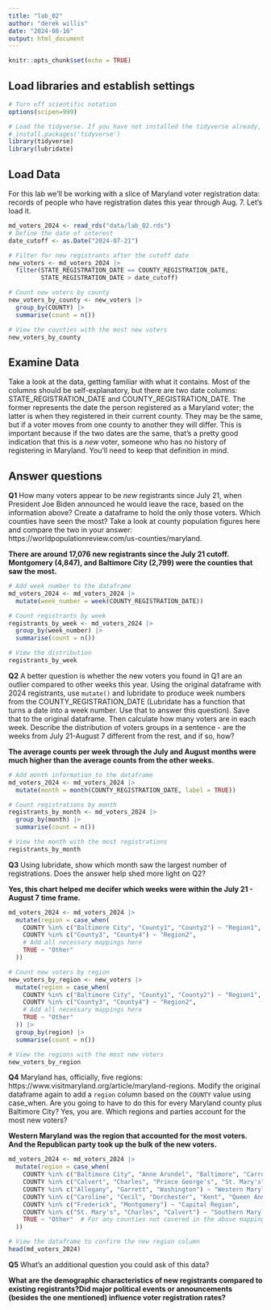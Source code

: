 ```yaml
---
title: "lab_02"
author: "derek willis"
date: "2024-08-16"
output: html_document
---
```


```r
knitr::opts_chunk$set(echo = TRUE)
```

## Load libraries and establish settings

```r
# Turn off scientific notation
options(scipen=999)

# Load the tidyverse. If you have not installed the tidyverse already, remove the # from the next line and run it first.  
# install.packages('tidyverse')
library(tidyverse)
library(lubridate)
```

## Load Data

For this lab we'll be working with a slice of Maryland voter registration data: records of people who have registration dates this year through Aug. 7. Let's load it.

```r
md_voters_2024 <- read_rds("data/lab_02.rds")
# Define the date of interest
date_cutoff <- as.Date("2024-07-21")

# Filter for new registrants after the cutoff date
new_voters <- md_voters_2024 |>
  filter(STATE_REGISTRATION_DATE == COUNTY_REGISTRATION_DATE, 
         STATE_REGISTRATION_DATE > date_cutoff)

# Count new voters by county
new_voters_by_county <- new_voters |>
  group_by(COUNTY) |>
  summarise(count = n())

# View the counties with the most new voters
new_voters_by_county
```

## Examine Data

Take a look at the data, getting familiar with what it contains. Most of the columns should be self-explanatory, but there are two date columns: STATE_REGISTRATION_DATE and COUNTY_REGISTRATION_DATE. The former represents the date the person registered as a Maryland voter; the latter is when they registered in their current county. They may be the same, but if a voter moves from one county to another they will differ. This is important because if the two dates are the same, that's a pretty good indication that this is a *new* voter, someone who has no history of registering in Maryland. You'll need to keep that definition in mind.

## Answer questions

**Q1** How many voters appear to be *new* registrants since July 21, when President Joe Biden announced he would leave the race, based on the information above? Create a dataframe to hold the only those voters. Which counties have seen the most? Take a look at county population figures here and compare the two in your answer: https://worldpopulationreview.com/us-counties/maryland.

**There are around 17,076 new registrants since the July 21 cutoff. Montgomery (4,847), and Baltimore City (2,799) were the counties that saw the most.**

```r
# Add week number to the dataframe
md_voters_2024 <- md_voters_2024 |>
  mutate(week_number = week(COUNTY_REGISTRATION_DATE))

# Count registrants by week
registrants_by_week <- md_voters_2024 |>
  group_by(week_number) |>
  summarise(count = n())

# View the distribution
registrants_by_week
```

**Q2** A better question is whether the new voters you found in Q1 are an outlier compared to other weeks this year. Using the original dataframe with 2024 registrants, use `mutate()` and lubridate to produce week numbers from the COUNTY_REGISTRATION_DATE (Lubridate has a function that turns a date into a week number. Use that to answer this question). Save that to the original dataframe. Then calculate how many voters are in each week. Describe the distribution of voters groups in a sentence - are the weeks from July 21-August 7 different from the rest, and if so, how?

**The average counts per week through the July and August months were much higher than the average counts from the other weeks.**

```r
# Add month information to the dataframe
md_voters_2024 <- md_voters_2024 |>
  mutate(month = month(COUNTY_REGISTRATION_DATE, label = TRUE))

# Count registrations by month
registrants_by_month <- md_voters_2024 |>
  group_by(month) |>
  summarise(count = n())

# View the month with the most registrations
registrants_by_month
```

**Q3** Using lubridate, show which month saw the largest number of registrations. Does the answer help shed more light on Q2?

**Yes, this chart helped me decifer which weeks were within the July 21 - August 7 time frame.** 

```r
md_voters_2024 <- md_voters_2024 |>
  mutate(region = case_when(
    COUNTY %in% c("Baltimore City", "County1", "County2") ~ "Region1",
    COUNTY %in% c("County3", "County4") ~ "Region2",
    # Add all necessary mappings here
    TRUE ~ "Other"
  ))

# Count new voters by region
new_voters_by_region <- new_voters |>
  mutate(region = case_when(
    COUNTY %in% c("Baltimore City", "County1", "County2") ~ "Region1",
    COUNTY %in% c("County3", "County4") ~ "Region2",
    # Add all necessary mappings here
    TRUE ~ "Other"
  )) |>
  group_by(region) |>
  summarise(count = n())

# View the regions with the most new voters
new_voters_by_region

```

**Q4** Maryland has, officially, five regions: https://www.visitmaryland.org/article/maryland-regions. Modify the original dataframe again to add a `region` column based on the `COUNTY` value using case_when. Are you going to have to do this for every Maryland county plus Baltimore City? Yes, you are. Which regions and parties account for the most new voters?

**Western Maryland was the region that accounted for the most voters. And the Republican party took up the bulk of the new voters.** 

```r
md_voters_2024 <- md_voters_2024 |>
  mutate(region = case_when(
    COUNTY %in% c("Baltimore City", "Anne Arundel", "Baltimore", "Carroll", "Harford", "Howard") ~ "Central Maryland",
    COUNTY %in% c("Calvert", "Charles", "Prince George's", "St. Mary's") ~ "Capital Region",
    COUNTY %in% c("Allegany", "Garrett", "Washington") ~ "Western Maryland",
    COUNTY %in% c("Caroline", "Cecil", "Dorchester", "Kent", "Queen Anne's", "Somerset", "Talbot", "Wicomico", "Worcester") ~ "Eastern Shore",
    COUNTY %in% c("Frederick", "Montgomery") ~ "Capital Region",
    COUNTY %in% c("St. Mary's", "Charles", "Calvert") ~ "Southern Maryland",
    TRUE ~ "Other"  # For any counties not covered in the above mappings
  ))

# View the dataframe to confirm the new region column
head(md_voters_2024)
```

**Q5** What's an additional question you could ask of this data?

**What are the demographic characteristics of new registrants compared to existing registrants?Did major political events or announcements (besides the one mentioned) influence voter registration rates?** 
